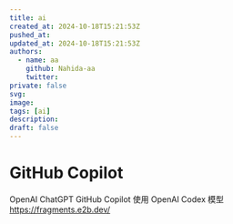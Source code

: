 ---
title: ai
created_at: 2024-10-18T15:21:53Z
pushed_at: 
updated_at: 2024-10-18T15:21:53Z
authors:
  - name: aa
    github: Nahida-aa
    twitter: 
private: false
svg: 
image: 
tags: [ai]
description: 
draft: false
---
# GitHub Copilot
OpenAI
ChatGPT
GitHub Copilot 使用 OpenAI Codex 模型
https://fragments.e2b.dev/
